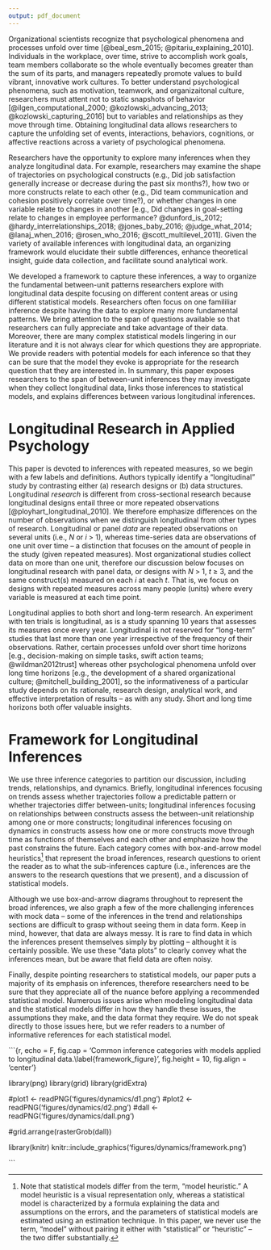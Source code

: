 ```yaml
---
output: pdf_document
---
```


Organizational scientists recognize that psychological phenomena and processes unfold over time [@beal_esm_2015; @pitariu_explaining_2010]. Individuals in the workplace, over time, strive to accomplish work goals, team members collaborate so the whole eventually becomes greater than the sum of its parts, and managers repeatedly promote values to build vibrant, innovative work cultures. To better understand psychological phenomena, such as motivation, teamwork, and organizaitonal culture, researchers must attent not to static snapshots of behavior  [@ilgen_computational_2000; @kozlowski_advancing_2013; @kozlowski_capturing_2016] but to variables and relationships as they move through time. Obtaining longitudinal data allows researchers to capture the unfolding set of events, interactions, behaviors, cognitions, or affective reactions across a variety of psychological phenomena.

Researchers have the opportunity to explore many inferences when they analyze longitudinal data. For example, researchers may examine the shape of trajectories on psychological constructs (e.g., Did job satisfaction generally increase or decrease during the past six months?), how two or more constructs relate to each other (e.g., Did team communication and cohesion positively correlate over time?), or whether changes in one variable relate to changes in another [e.g., Did changes in goal-setting relate to changes in employee performance? @dunford_is_2012; @hardy_interrelationships_2018; @jones_baby_2016; @judge_what_2014; @lanaj_when_2016; @rosen_who_2016; @scott_multilevel_2011]. Given the variety of available inferences with longitudinal data, an organizing framework would elucidate their subtle differences, enhance theoretical insight, guide data collection, and facilitate sound analytical work. 

We developed a framework to capture these inferences, a way to organize the fundamental between-unit patterns researchers explore with longitudinal data despite focusing on different content areas or using different statistical models. Researchers often focus on one famililiar inference despite having the data to explore many more fundamental patterns. We bring attention to the span of questions available so that researchers can fully appreciate and take advantage of their data. Moreover, there are many complex statistical models lingering in our literature and it is not always clear for which questions they are appropriate. We provide readers with potential models for each inference so that they can be sure that the model they evoke is appropriate for the research question that they are interested in. In summary, this paper exposes researchers to the span of between-unit inferences they may investigate when they collect longitudinal data, links those inferences to statistical models, and explains differences between various longitudinal inferences.

# Longitudinal Research in Applied Psychology

This paper is devoted to inferences with repeated measures, so we begin with a few labels and definitions. Authors typically identify a "longitudinal" study by contrasting either (a) research designs or (b) data structures. Longitudinal *research* is different from cross-sectional research because longitudinal designs entail three or more repeated observations [@ployhart_longitudinal_2010]. We therefore emphasize differences on the number of observations when we distinguish longitudinal from other types of research. Longitudinal or panel *data* are repeated observations on several units (i.e., $N$ or $i$ > 1), whereas time-series data are observations of one unit over time -- a distinction that focuses on the amount of people in the study (given repeated measures). Most organizational studies collect data on more than one unit, therefore our discussion below focuses on longitudinal research with panel data, or designs with $N$ > 1, $t$ $\geq$ 3, and the same construct(s) measured on each $i$ at each $t$. That is, we focus on designs with repeated measures across many people (units) where every variable is measured at each time point. 

Longitudinal applies to both short and long-term research. An experiment with ten trials is longitudinal, as is a study spanning 10 years that assesses its measures once every year. Longitudinal is not reserved for "long-term" studies that last more than one year irrespective of the frequency of their observations. Rather, certain processes unfold over short time horizons [e.g., decision-making on simple tasks, swift action teams; @wildman2012trust] whereas other psychological phenomena unfold over long time horizons [e.g., the development of a shared organizational culture; @mitchell_building_2001], so the informativeness of a particular study depends on its rationale, research design, analytical work, and effective interpretation of results -- as with any study. Short and long time horizons both offer valuable insights.

# Framework for Longitudinal Inferences

We use three inference categories to partition our discussion, including trends, relationships, and dynamics. Briefly, longitudinal inferences focusing on trends assess whether trajectories follow a predictable pattern or whether trajectories differ between-units; longitudinal inferences focusing on relationships between constructs assess the between-unit relationship among one or more constructs; longitudinal inferences focusing on dynamics in constructs assess how one or more constructs move through time as functions of themselves and each other and emphasize how the past constrains the future. Each category comes with box-and-arrow model heuristics[^1] that represent the broad inferences, research questions to orient the reader as to what the sub-inferences capture (i.e., inferences are the answers to the research questions that we present), and a discussion of statistical models. 

Although we use box-and-arrow diagrams throughout to represent the broad inferences, we also graph a few of the more challenging inferences with mock data -- some of the inferences in the trend and relationships sections are difficult to grasp without seeing them in data form. Keep in mind, however, that data are always messy. It is rare to find data in which the inferences present themselves simply by plotting -- althought it is certainly possible. We use these "data plots" to clearly convey what the inferences mean, but be aware that field data are often noisy. 

Finally, despite pointing researchers to statistical models, our paper puts a majority of its emphasis on inferences, therefore researchers need to be sure that they appreciate all of the nuance before applying a recommended statistical model. Numerous issues arise when modeling longitudinal data and the statistical models differ in how they handle these issues, the assumptions they make, and the data format they require. We do not speak directly to those issues here, but we refer readers to a number of informative references for each statistical model. 

[^1]: Note that statistical models differ from the term, "model heuristic." A model heuristic is a visual representation only, whereas a statistical model is characterized by a formula explaining the data and assumptions on the errors, and the parameters of statistical models are estimated using an estimation technique. In this paper, we never use the term, "model" without pairing it either with "statistical" or "heuristic" -- the two differ substantially.


```{r, echo = F, fig.cap = 'Common inference categories with models applied to longitudinal data.\\label{framework_figure}', fig.height = 10, fig.align = 'center'}

library(png)
library(grid)
library(gridExtra)

#plot1 <- readPNG('figures/dynamics/d1.png')
#plot2 <- readPNG('figures/dynamics/d2.png')
#dall <- readPNG('figures/dynamics/dall.png')

#grid.arrange(rasterGrob(dall))

library(knitr)
knitr::include_graphics('figures/dynamics/framework.png')

```

